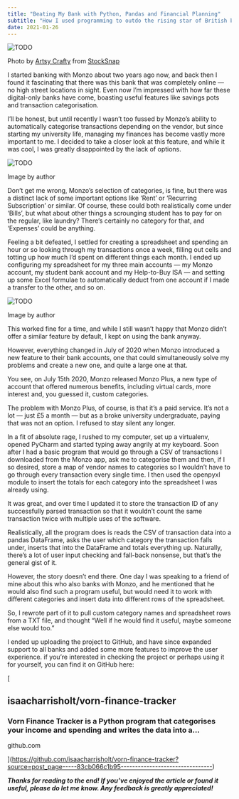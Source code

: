 ```yaml
---
title: "Beating My Bank with Python, Pandas and Financial Planning"
subtitle: "How I used programming to outdo the rising star of British banks"
date: 2021-01-26
---
```


<Image src={image0} alt="TODO" />

Photo by [Artsy Crafty](https://stocksnap.io/author/artsandcrafts) from
[StockSnap](https://stocksnap.io)

I started banking with Monzo about two years ago now, and back then I found it
fascinating that there was this bank that was completely online — no high street
locations in sight. Even now I’m impressed with how far these digital-only banks have
come, boasting useful features like savings pots and transaction categorisation.

I’ll be honest, but until recently I wasn’t too fussed by Monzo’s ability to
automatically categorise transactions depending on the vendor, but since starting my
university life, managing my finances has become vastly more important to me. I decided
to take a closer look at this feature, and while it was cool, I was greatly disappointed
by the lack of options.

<Image src={image1} alt="TODO" />

Image by author

Don’t get me wrong, Monzo’s selection of categories, is fine, but there was a distinct
lack of some important options like ‘Rent’ or ‘Recurring Subscription’ or similar. Of
course, these could both realistically come under ‘Bills’, but what about other things a
scrounging student has to pay for on the regular, like laundry? There’s certainly no
category for that, and ‘Expenses’ could be anything.

Feeling a bit defeated, I settled for creating a spreadsheet and spending an hour or so
looking through my transactions once a week, filling out cells and totting up how much
I’d spent on different things each month. I ended up configuring my spreadsheet for my
three main accounts — my Monzo account, my student bank account and my Help-to-Buy ISA —
and setting up some Excel formulae to automatically deduct from one account if I made a
transfer to the other, and so on.

<Image src={image2} alt="TODO" />

Image by author

This worked fine for a time, and while I still wasn’t happy that Monzo didn’t offer a
similar feature by default, I kept on using the bank anyway.

However, everything changed in July of 2020 when Monzo introduced a new feature to their
bank accounts, one that could simultaneously solve my problems and create a new one, and
quite a large one at that.

You see, on July 15th 2020, Monzo released Monzo Plus, a new type of account that
offered numerous benefits, including virtual cards, more interest and, you guessed it,
custom categories.

The problem with Monzo Plus, of course, is that it’s a paid service. It’s not a lot —
just £5 a month — but as a broke university undergraduate, paying that was not an
option. I refused to stay silent any longer.

In a fit of absolute rage, I rushed to my computer, set up a virtualenv, opened PyCharm
and started typing away angrily at my keyboard. Soon after I had a basic program that
would go through a CSV of transactions I downloaded from the Monzo app, ask me to
categorise them and then, if I so desired, store a map of vendor names to categories so
I wouldn’t have to go through every transaction every single time. I then used the
openpyxl module to insert the totals for each category into the spreadsheet I was
already using.

It was great, and over time I updated it to store the transaction ID of any successfully
parsed transaction so that it wouldn’t count the same transaction twice with multiple
uses of the software.

Realistically, all the program does is reads the CSV of transaction data into a pandas
DataFrame, asks the user which category the transaction falls under, inserts that into
the DataFrame and totals everything up. Naturally, there’s a lot of user input checking
and fall-back nonsense, but that’s the general gist of it.

However, the story doesn’t end there. One day I was speaking to a friend of mine about
this who also banks with Monzo, and he mentioned that he would also find such a program
useful, but would need it to work with different categories and insert data into
different rows of the spreadsheet.

So, I rewrote part of it to pull custom category names and spreadsheet rows from a TXT
file, and thought “Well if he would find it useful, maybe someone else would too.”

I ended up uploading the project to GitHub, and have since expanded support to all banks
and added some more features to improve the user experience. if you’re interested in
checking the project or perhaps using it for yourself, you can find it on GitHub here:

[

## isaacharrisholt/vorn-finance-tracker

### Vorn Finance Tracker is a Python program that categorises your income and spending and writes the data into a…

github.com

](https://github.com/isaacharrisholt/vorn-finance-tracker?source=post_page-----83cb066c1b95--------------------------------)

**_Thanks for reading to the end! If you’ve enjoyed the article or found it useful,
please do let me know. Any feedback is greatly appreciated!_**


